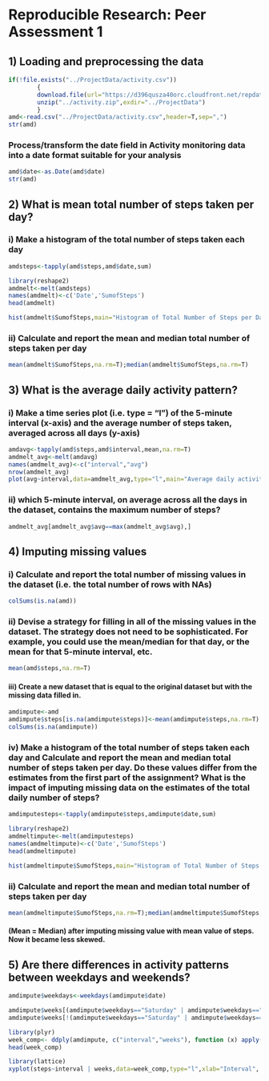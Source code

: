 # Reproducible Research: Peer Assessment 1


## 1) Loading and preprocessing the data
```r
if(!file.exists("../ProjectData/activity.csv"))
        {
        download.file(url="https://d396qusza40orc.cloudfront.net/repdata%2Fdata%2Factivity.zip",destfile="../activity.zip",method="auto")
        unzip("../activity.zip",exdir="../ProjectData")
        }
amd<-read.csv("../ProjectData/activity.csv",header=T,sep=",")
str(amd)
```
### Process/transform the date field in Activity monitoring data into a date format suitable for your analysis
```r
amd$date<-as.Date(amd$date)
str(amd)
```

## 2) What is mean total number of steps taken per day?
### i) Make a histogram of the total number of steps taken each day
```r
amdsteps<-tapply(amd$steps,amd$date,sum)
```
```r
library(reshape2)
amdmelt<-melt(amdsteps)
names(amdmelt)<-c('Date','SumofSteps')
head(amdmelt)
```
```r

hist(amdmelt$SumofSteps,main="Histogram of Total Number of Steps per Day",xlab="Total Number of Steps per Day",ylab="Frequency",col='blue',breaks=30)
```
### ii) Calculate and report the mean and median total number of steps taken per day
```r
mean(amdmelt$SumofSteps,na.rm=T);median(amdmelt$SumofSteps,na.rm=T)

```

## 3) What is the average daily activity pattern?

### i) Make a time series plot (i.e. type = "l") of the 5-minute interval (x-axis) and the average number of steps taken, averaged across all days (y-axis)

```r
amdavg<-tapply(amd$steps,amd$interval,mean,na.rm=T)
amdmelt_avg<-melt(amdavg)
names(amdmelt_avg)<-c("interval","avg")
nrow(amdmelt_avg)
plot(avg~interval,data=amdmelt_avg,type="l",main="Average daily activity pattern")
```
### ii) which 5-minute interval, on average across all the days in the dataset, contains the maximum number of steps?
```r
amdmelt_avg[amdmelt_avg$avg==max(amdmelt_avg$avg),]
```

## 4) Imputing missing values

### i) Calculate and report the total number of missing values in the dataset (i.e. the total number of rows with NAs)
```r
colSums(is.na(amd))

```
### ii) Devise a strategy for filling in all of the missing values in the dataset. The strategy does not need to be sophisticated. For example, you could use the mean/median for that day, or the mean for that 5-minute interval, etc.
```r
mean(amd$steps,na.rm=T)

```

#### iii) Create a new dataset that is equal to the original dataset but with the missing data filled in.

```r
amdimpute<-amd
amdimpute$steps[is.na(amdimpute$steps)]<-mean(amdimpute$steps,na.rm=T)
colSums(is.na(amdimpute))

```

### iv) Make a histogram of the total number of steps taken each day and Calculate and report the mean and median total number of steps taken per day. Do these values differ from the estimates from the first part of the assignment? What is the impact of imputing missing data on the estimates of the total daily number of steps?

```r
amdimputesteps<-tapply(amdimpute$steps,amdimpute$date,sum)
```
```r
library(reshape2)
amdmeltimpute<-melt(amdimputesteps)
names(amdmeltimpute)<-c('Date','SumofSteps')
head(amdmeltimpute)
```
```r
hist(amdmeltimpute$SumofSteps,main="Histogram of Total Number of Steps per Day on  Impute Value",xlab="Total Number of Steps per Day",ylab="Frequency",col='blue',breaks=30)
```
### ii) Calculate and report the mean and median total number of steps taken per day
```r
mean(amdmeltimpute$SumofSteps,na.rm=T);median(amdmeltimpute$SumofSteps,na.rm=T)
```
#### (Mean = Median) after imputing missing value with mean value of steps. Now it became less skewed. 


## 5) Are there differences in activity patterns between weekdays and weekends?

```r
amdimpute$weekdays<-weekdays(amdimpute$date)

amdimpute$weeks[(amdimpute$weekdays=="Saturday" | amdimpute$weekdays=="Sunday")]<-"weekend"
amdimpute$weeks[!(amdimpute$weekdays=="Saturday" | amdimpute$weekdays=="Sunday")]<-"weekdays"

```

```r
library(plyr)
week_comp<- ddply(amdimpute, c("interval","weeks"), function (x) apply(x[1], 2, mean))
head(week_comp)

```



```r
library(lattice)
xyplot(steps~interval | weeks,data=week_comp,type="l",xlab="Interval", ylab="Number of steps",layout=c(1,2))

```
